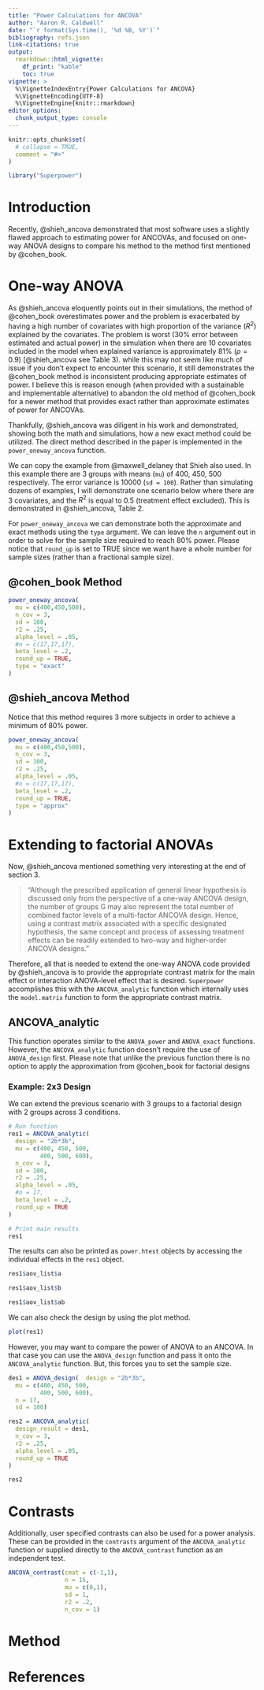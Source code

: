```yaml
---
title: "Power Calculations for ANCOVA"
author: "Aaron R. Caldwell"
date: "`r format(Sys.time(), '%d %B, %Y')`"
bibliography: refs.json
link-citations: true
output:
  rmarkdown::html_vignette:
    df_print: "kable"
    toc: true
vignette: >
  %\VignetteIndexEntry{Power Calculations for ANCOVA}
  %\VignetteEncoding{UTF-8}
  %\VignetteEngine{knitr::rmarkdown}
editor_options: 
  chunk_output_type: console
---
```


```r
knitr::opts_chunk$set(
  # collapse = TRUE,
  comment = "#>"
)
```

```r
library("Superpower")
```

# Introduction

Recently, @shieh_ancova demonstrated that most software uses a slightly flawed approach to estimating power for ANCOVAs, and focused on one-way ANOVA designs to compare his method to the method first mentioned by @cohen_book.

# One-way ANOVA

As @shieh_ancova eloquently points out in their simulations, the method of @cohen_book overestimates power and the problem is exacerbated by having a high number of covariates with high proportion of the variance ($R^2$) explained by the covariates. The problem is worst (30% error between estimated and actual power) in the simulation when there are 10 covariates included in the model when explained variance is approximately 81% ($\rho = 0.9$) [@shieh_ancova see Table 3). while this may not seem like much of issue if you don't expect to encounter this scenario, it still demonstrates the @cohen_book method is inconsistent producing appropriate estimates of power. I believe this is reason enough (when provided with a sustainable and implementable alternative) to abandon the old method of @cohen_book for a newer method that provides exact rather than approximate estimates of power for ANCOVAs.

Thankfully, @shieh_ancova was diligent in his work and demonstrated, showing both the math and simulations, how a new exact method could be utilized. The direct method described in the paper is implemented in the `power_oneway_ancova` function.

We can copy the example from @maxwell_delaney that Shieh also used. In this example there are 3 groups with means (`mu`) of 400, 450, 500 respectively. The error variance is 10000 (`sd = 100`). Rather than simulating dozens of examples, I will demonstrate one scenario below where there are 3 covariates, and the $R^2$ is equal to 0.5 (treatment effect excluded). This is demonstrated in @shieh_ancova,  Table 2.

For `power_oneway_ancova` we can demonstrate both the approximate and exact methods using the `type` argument. We can leave the `n` argument out in order to solve for the sample size required to reach 80% power. Please notice that `round_up` is set to TRUE since we want have a whole number for sample sizes (rather than a fractional sample size).

## @cohen_book Method

```r
power_oneway_ancova(
  mu = c(400,450,500),
  n_cov = 3,
  sd = 100,
  r2 = .25,
  alpha_level = .05,
  #n = c(17,17,17),
  beta_level = .2,
  round_up = TRUE,
  type = "exact"
)
```


## @shieh_ancova Method

Notice that this method requires 3 more subjects in order to achieve a minimum of 80% power.

```r
power_oneway_ancova(
  mu = c(400,450,500),
  n_cov = 3,
  sd = 100,
  r2 = .25,
  alpha_level = .05,
  #n = c(17,17,17),
  beta_level = .2,
  round_up = TRUE,
  type = "approx"
)
```


# Extending to factorial ANOVAs

Now, @shieh_ancova mentioned something very interesting at the end of section 3.

> "Although the prescribed application of general linear hypothesis is discussed only from the perspective of a one-way ANCOVA design, the number of groups G may also represent the total number of combined factor levels of a multi-factor ANCOVA design. Hence, using a contrast matrix associated with a specific designated hypothesis, the same concept and process of assessing treatment effects can be readily extended to two-way and higher-order ANCOVA designs." 

Therefore, all that is needed to extend the one-way ANOVA code provided by @shieh_ancova is to provide the appropriate contrast matrix for the main effect or interaction ANOVA-level effect that is desired. `Superpower` accomplishes this with the `ANCOVA_analytic` function which internally uses the `model.matrix` function to form the appropriate contrast matrix.

## ANCOVA_analytic

This function operates similar to the `ANOVA_power` and `ANOVA_exact` functions. However, the `ANCOVA_analytic` function doesn't require the use of `ANOVA_design` first. Please note that unlike the previous function there is no option to apply the approximation from @cohen_book for factorial designs

### Example: 2x3 Design

We can extend the previous scenario with 3 groups to a factorial design with 2 groups across 3 conditions. 

```r
# Run function
res1 = ANCOVA_analytic(
  design = "2b*3b",
  mu = c(400, 450, 500,
         400, 500, 600),
  n_cov = 3,
  sd = 100,
  r2 = .25,
  alpha_level = .05,
  #n = 17,
  beta_level = .2,
  round_up = TRUE
)

# Print main results
res1

```

The results can also be printed as `power.htest` objects by accessing the individual effects in the `res1` object.

```r
res1$aov_list$a

res1$aov_list$b

res1$aov_list$ab
```

We can also check the design by using the plot method.

```r
plot(res1)
```

However, you may want to compare the power of ANOVA to an ANCOVA. In that case you can use the `ANOVA_design` function and pass it onto the `ANCOVA_analytic` function. But, this forces you to set the sample size.

```r
des1 = ANOVA_design(  design = "2b*3b",
  mu = c(400, 450, 500,
         400, 500, 600),
  n = 17,
  sd = 100)

res2 = ANCOVA_analytic(
  design_result = des1,
  n_cov = 3,
  r2 = .25,
  alpha_level = .05,
  round_up = TRUE
)

res2
```


# Contrasts

Additionally, user specified contrasts can also be used for a power analysis. These can be provided in the `contrasts` argument of the `ANCOVA_analytic` function or supplied directly to the `ANCOVA_contrast` function as an independent test.

```r
ANCOVA_contrast(cmat = c(-1,1),
                n = 15,
                mu = c(0,1),
                sd = 1,
                r2 = .2,
                n_cov = 1)
```


# Method

# References